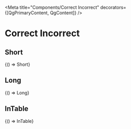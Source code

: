 


<Meta title="Components/Correct Incorrect" decorators={[QgPrimaryContent, QgContent]} />

# Correct Incorrect

## Short

<Canvas withSource="open">
  <Story name="Short" parameters={getDecoratedParameters(Short)}>
    {() => Short}
  </Story>
</Canvas>

## Long

<Canvas withSource="open">
  <Story name="Long" parameters={getDecoratedParameters(Long)}>
    {() => Long}
  </Story>
</Canvas>

## InTable

<Canvas withSource="open">
  <Story name="InTable" parameters={getDecoratedParameters(InTable)}>
    {() => InTable}
  </Story>
</Canvas>
